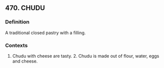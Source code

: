 ## 470. CHUDU
### Definition
A traditional closed pastry with a filling.

### Contexts
1. Chudu with cheese are tasty. 2. Chudu is made out of flour, water, eggs and cheese.

